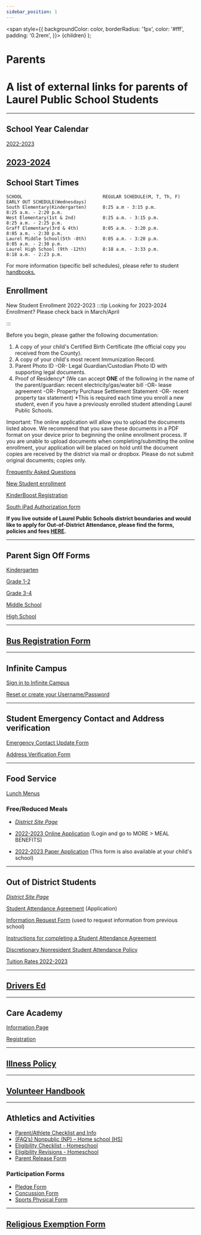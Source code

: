 ```yaml
---
sidebar_position: 1
---
```

  <span
    style={{
      backgroundColor: color,
      borderRadius: '1px',
      color: '#fff',
      padding: '0.2rem',
    }}>
    {children}
  </span>
);

# Parents

A list of external links for parents of Laurel Public School Students
=====================================================================
---
## School Year Calendar
[2022-2023](https://resources.finalsite.net/images/v1654893801/laurelk12mtus/l91xjlsecbumc5ca7ouv/2022-2023CalendarFinal.pdf)

[2023-2024](https://resources.finalsite.net/images/v1676396553/laurelk12mtus/wo1umk3mfytk1ef8dctl/2023-2024Calendar.pdf)
--- 
## School Start Times
```
SCHOOL                              REGULAR SCHEDULE(M, T, Th, F)              EARLY OUT SCHEDULE(Wednesdays)
South Elementary(Kindergarten)      8:25 a.m - 3:15 p.m.                       8:25 a.m. - 2:20 p.m.
West Elementary(1st & 2nd)          8:25 a.m. - 3:15 p.m.	                   8:25 a.m. - 2:25 p.m.
Graff Elementary(3rd & 4th)         8:05 a.m. - 3:20 p.m.	                   8:05 a.m. - 2:30 p.m.
Laurel Middle School(5th -8th)      8:05 a.m. - 3:20 p.m.	                   8:05 a.m. - 2:30 p.m.
Laurel High School (9th -12th)      8:18 a.m. - 3:33 p.m.	                   8:18 a.m. - 2:23 p.m.
```
For more information (specific bell schedules), please refer to student [handbooks.](/docs/category/handbooks)
## Enrollment
New Student Enrollment  2022-2023
:::tip Looking for 2023-2024 Enrollment? Please check back in March/April

:::
 

Before you begin, please gather the following documentation:

1. A copy of your child's Certified Birth Certificate (the official copy you received from the County).
2. A copy of your child's most recent Immunization Record.
3. Parent Photo ID -OR- Legal Guardian/Custodian Photo ID with supporting legal documents.
4. Proof of Residency* (We can accept **ONE** of the following in the name of the parent/guardian: recent electricity/gas/water bill -OR- lease agreement -OR- Property Purchase Settlement Statement -OR- recent property tax statement) *This is required each time you enroll a new student, even if you have a previously enrolled student attending Laurel Public Schools. 

Important: The online application will allow you to upload the documents listed above. We recommend that you save these documents in a PDF format on your device prior to beginning the online enrollment process. If you are unable to upload documents when completing/submitting the online enrollment, your application will be placed on hold until the document copies are received by the district via mail or dropbox. Please do not submit original documents; copies only.
 

[Frequently Asked Questions](https://resources.finalsite.net/images/v1650572439/laurelk12mtus/ofqrtc24vnowhg1ijhax/newstudentenrollmentfaqs.pdf)

[New Student enrollment](https://mtdecloud2.infinitecampus.org/campus/apps/olr/application/login/email-choose-year)

[KinderBoost Registration](https://www.laurel.k12.mt.us/fs/form-manager/view/a416189c-7aca-4a4c-a9a1-99585fe36304)

[South iPad Authorization form](https://www.laurel.k12.mt.us/fs/form-manager/view/163472d7-fb94-4614-8c96-491224717d2a)

**If you live outside of Laurel Public Schools district boundaries and would like to apply for Out-of-District Attendance,
please find the forms, policies and fees [HERE](#out-of-district-students).**

---

## Parent Sign Off Forms
[Kindergarten](https://www.laurel.k12.mt.us/fs/form-manager/view/fbabf25a-5f79-4ae8-8674-79a90688681f)

[Grade 1-2](https://www.laurel.k12.mt.us/fs/form-manager/view/a1059c9a-03ed-4138-9112-364631d04ac2)

[Grade 3-4](https://www.laurel.k12.mt.us/fs/form-manager/view/87499ec4-03d1-4b60-ac36-452a9461ba04)

[Middle School](https://www.laurel.k12.mt.us/fs/form-manager/view/2d53aeb5-ed18-47a8-adc7-1ae4cec3ae12)

[High School](https://www.laurel.k12.mt.us/fs/form-manager/view/0374b9c2-a4be-4e39-b7b4-88e7a2354b1e)

---

## [Bus Registration Form](https://laurel.flowforms.io/busregistration)

---

## Infinite Campus

[Sign in to Infinite Campus](https://mtdecloud2.infinitecampus.org/campus/portal/laurel.jsp)

[Reset or create your Username/Password](https://laurelschools.atlassian.net/servicedesk/customer/portal/5/group/20/create/73)

---
## Student Emergency Contact and Address verification
[Emergency Contact Update Form](https://resources.finalsite.net/images/v1650572412/laurelk12mtus/vwplv5n4ys6ezwam9sse/emergencycontactupdateform-webversion.pdf)

[Address Verification Form](https://resources.finalsite.net/images/v1650572464/laurelk12mtus/q775m0znqdf9ufobu6ad/addressverificationstatementweb221.pdf)

---
## Food Service
[Lunch Menus](https://laurelsd.sodexomyway.com/)
### Free/Reduced Meals
- [*District Site Page*](https://www.laurel.k12.mt.us/parent/freereduced-meals)

- [2022-2023 Online Application](https://mtdecloud2.infinitecampus.org/campus/portal/laurel.jsp) (Login and go to MORE > MEAL BENEFITS) 

- [2022-2023 Paper Application](https://drive.google.com/file/d/1PgM1r_bB8Oy3aVsQPrkCwCXip5ZGxOBv/view) (This form is also available at your child's school)

---
## Out of District Students
[*District Site Page*](https://www.laurel.k12.mt.us/parent/student-enrollment/out-of-district-students)

[Student Attendance Agreement](https://resources.finalsite.net/images/v1667930236/laurelk12mtus/pm5ciewdi9b4jubhpd3u/FP-141ParentorDistrictStudentAttendanceAgreement.pdf) (Application)

[Information Request Form](https://resources.finalsite.net/images/v1655220312/laurelk12mtus/mgychc0sensxjoyzlo6o/OODInformationRequestForm22-23.pdf) (used to request information from previous school)

[Instructions for completing a Student Attendance Agreement](https://resources.finalsite.net/images/v1650572473/laurelk12mtus/nybtf6jkeacadadueo0z/instructionsforcompletingfp-14-23.pdf)

[Discretionary Nonresident Student Attendance Policy](https://resources.finalsite.net/images/v1650572460/laurelk12mtus/ed1mab9urlfv7zr6y1jo/policy--2022.pdf)

[Tuition Rates 2022-2023](https://resources.finalsite.net/images/v1650572460/laurelk12mtus/ed1mab9urlfv7zr6y1jo/policy--2022.pdf)

---
## [Drivers Ed](https://www.laurel.k12.mt.us/quick-links/drivers-education-classes)
---
## Care Academy
[Information Page](https://www.laurel.k12.mt.us/parent/care-academy-united-way)

[Registration](https://www.unitedwayyellowstone.org/applications-other-forms)

---
## [Illness Policy](https://resources.finalsite.net/images/v1650575693/laurelk12mtus/xbrluxdmsvs5luo43buk/illnesspolicy1.pdf)

---

## [Volunteer Handbook](https://drive.google.com/file/d/1ZBonnr1X9hJZ4gRxsNvCXDCtR0HbeFyz/view)

---
## Athletics and Activities
- [Parent/Athlete Checklist and Info](https://docs.google.com/document/d/1bsKaaUZSod55sp-5f0I7Vc2LFtqz3ZZfzZjE1__BlAo/edit)
- [(FAQ’s) Nonpublic (NP) – Home school (HS)](https://www.laurel.k12.mt.us/fs/resource-manager/view/77225d87-2ec3-441b-b5cd-f97833a6f3e2)
- [Eligibility Checklist - Homeschool](https://www.laurel.k12.mt.us/fs/resource-manager/view/f0fea885-059a-462b-964d-ba946b848689)
- [Eligibility Revisions - Homeschool](https://www.laurel.k12.mt.us/fs/resource-manager/view/9cf4aeab-71c0-4849-b2c0-7edee4ef8c79)
- [Parent Release Form](https://drive.google.com/file/d/1Lw_wtv-Fhku0xFnM5MdkrpcAF6GORqjN/view?usp=sharing)
### Participation Forms
- [Pledge Form](https://www.laurel.k12.mt.us/fs/resource-manager/view/6d05fbfd-a695-4bcd-aeae-200a8a3cb3a3)
- [Concussion Form](https://www.laurel.k12.mt.us/fs/resource-manager/view/0726482d-0aab-4957-9744-75eca02036f9)
- [Sports Physical Form](https://cdn1.sportngin.com/attachments/document/ad7e-1857956/Pre-participationPhysicalForm-2022-23_1_.pdf#_ga=2.225630942.511108639.1660254334-1992758709.1660254333)

---

## [Religious Exemption Form](https://resources.finalsite.net/images/v1650572778/laurelk12mtus/zbfsznwsycolbk4cezhy/religiousexemptionform.pdf)